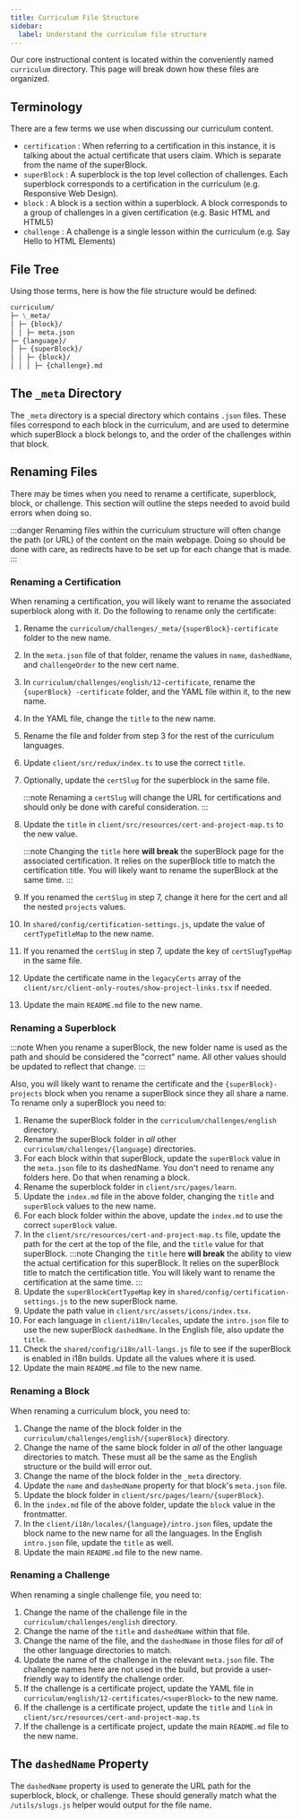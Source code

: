 ```yaml
---
title: Curriculum File Structure
sidebar:
  label: Understand the curriculum file structure
---
```



Our core instructional content is located within the conveniently named `curriculum` directory. This page will break down how these files are organized.

## Terminology

There are a few terms we use when discussing our curriculum content.

- `certification` : When referring to a certification in this instance, it is talking about the actual certificate that users claim. Which is separate from the name of the superBlock.
- `superBlock` : A superblock is the top level collection of challenges. Each superblock corresponds to a certification in the curriculum (e.g. Responsive Web Design).
- `block` : A block is a section within a superblock. A block corresponds to a group of challenges in a given certification (e.g. Basic HTML and HTML5)
- `challenge` : A challenge is a single lesson within the curriculum (e.g. Say Hello to HTML Elements)

## File Tree

Using those terms, here is how the file structure would be defined:

```md
curriculum/
├─ \_meta/
│ ├─ {block}/
│ │ ├─ meta.json
├─ {language}/
│ ├─ {superBlock}/
│ │ ├─ {block}/
│ │ │ ├─ {challenge}.md
```

## The `_meta` Directory

The `_meta` directory is a special directory which contains `.json` files. These files correspond to each block in the curriculum, and are used to determine which superBlock a block belongs to, and the order of the challenges within that block.

## Renaming Files

There may be times when you need to rename a certificate, superblock, block, or challenge. This section will outline the steps needed to avoid build errors when doing so.

:::danger
Renaming files within the curriculum structure will often change the path (or URL) of the content on the main webpage. Doing so should be done with care, as redirects have to be set up for each change that is made.
:::

### Renaming a Certification

When renaming a certification, you will likely want to rename the associated superblock along with it. Do the following to rename only the certificate:

<Steps>

1. Rename the `curriculum/challenges/_meta/{superBlock}-certificate` folder to
   the new name.
2. In the `meta.json` file of that folder, rename the values in
   `name`, `dashedName`, and `challengeOrder` to the new cert name.
3. In
   `curriculum/challenges/english/12-certificate`, rename the `{superBlock}
-certificate` folder, and the YAML file within it, to the new name.
4. In the YAML file, change the `title` to the new name.
5. Rename the file and folder
   from step 3 for the rest of the curriculum languages.
6. Update
   `client/src/redux/index.ts` to use the correct `title`.
7. Optionally, update
   the `certSlug` for the superblock in the same file.

   :::note
   Renaming a `certSlug` will change the URL for certifications and should only be done with careful consideration.
   :::

8. Update the `title` in
   `client/src/resources/cert-and-project-map.ts` to the new value.

   :::note
   Changing the `title` here **will break** the superBlock page for the
   associated certification. It relies on the superBlock title to match the
   certification title. You will likely want to rename the superBlock at the same
   time. :::

9. If you renamed the `certSlug` in step 7, change it here for the
   cert and all the nested `projects` values.
10. In `shared/config/certification-settings.js`, update the value of
    `certTypeTitleMap` to the new name.
11. If you renamed the `certSlug` in step 7, update the key of `certSlugTypeMap` in the same file.
12. Update the
    certificate name in the `legacyCerts` array of the
    `client/src/client-only-routes/show-project-links.tsx` if needed.
13. Update the main `README.md` file to the new name.

</Steps>

### Renaming a Superblock

:::note
When you rename a superBlock, the new folder name is used as the path and should be considered the "correct" name. All other values should be updated to reflect that change.
:::

Also, you will likely want to rename the certificate and the `{superBlock}-projects` block when you rename a superBlock since they all share a name. To rename only a superBlock you need to:

<Steps>

1. Rename the superBlock folder in the `curriculum/challenges/english` directory.
2. Rename the superBlock folder in _all_ other `curriculum/challenges/{language}` directories.
3. For each block within that superBlock, update the `superBlock` value in the `meta.json` file to its dashedName. You don't need to rename any folders here. Do that when renaming a block.
4. Rename the superblock folder in `client/src/pages/learn`.
5. Update the `index.md` file in the above folder, changing the `title` and `superBlock` values to the new name.
6. For each block folder within the above, update the `index.md` to use the correct `superBlock` value.
7. In the `client/src/resources/cert-and-project-map.ts` file, update the path for the cert at the top of the file, and the `title` value for that superBlock.
   :::note
   Changing the `title` here **will break** the ability to view the actual certification for this superBlock. It relies on the superBlock title to match the certification title. You will likely want to rename the certification at the same time.
   :::
8. Update the `superBlockCertTypeMap` key in `shared/config/certification-settings.js` to the new superBlock name.
9. Update the path value in `client/src/assets/icons/index.tsx`.
10. For each language in `client/i18n/locales`, update the `intro.json` file to use the new superBlock `dashedName`. In the English file, also update the `title`.
11. Check the `shared/config/i18n/all-langs.js` file to see if the superBlock is enabled in i18n builds. Update all the values where it is used.
12. Update the main `README.md` file to the new name.

</Steps>

### Renaming a Block

When renaming a curriculum block, you need to:

<Steps>

1. Change the name of the block folder in the `curriculum/challenges/english/{superBlock}` directory.
2. Change the name of the same block folder in _all_ of the other language directories to match. These must all be the same as the English structure or the build will error out.
3. Change the name of the block folder in the `_meta` directory.
4. Update the `name` and `dashedName` property for that block's `meta.json` file.
5. Update the block folder in `client/src/pages/learn/{superBlock}`.
6. In the `index.md` file of the above folder, update the `block` value in the frontmatter.
7. In the `client/i18n/locales/{language}/intro.json` files, update the block name to the new name for all the languages. In the English `intro.json` file, update the `title` as well.
8. Update the main `README.md` file to the new name.

</Steps>

### Renaming a Challenge

When renaming a single challenge file, you need to:

<Steps>

1. Change the name of the challenge file in the `curriculum/challenges/english` directory.
2. Change the name of the `title` and `dashedName` within that file.
3. Change the name of the file, and the `dashedName` in those files for _all_ of the other language directories to match.
4. Update the name of the challenge in the relevant `meta.json` file. The challenge names here are not used in the build, but provide a user-friendly way to identify the challenge order.
5. If the challenge is a certificate project, update the YAML file in `curriculum/english/12-certificates/<superBlock>` to the new name.
6. If the challenge is a certificate project, update the `title` and `link` in `client/src/resources/cert-and-project-map.ts`
7. If the challenge is a certificate project, update the main `README.md` file to the new name.

</Steps>

## The `dashedName` Property

The `dashedName` property is used to generate the URL path for the superblock, block, or challenge. These should generally match what the `/utils/slugs.js` helper would output for the file name.
